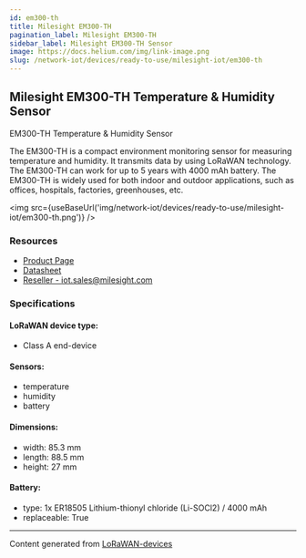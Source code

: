 ```yaml
---
id: em300-th
title: Milesight EM300-TH
pagination_label: Milesight EM300-TH
sidebar_label: Milesight EM300-TH Sensor
image: https://docs.helium.com/img/link-image.png
slug: /network-iot/devices/ready-to-use/milesight-iot/em300-th
---
```



<LegacyContentBanner />

## Milesight EM300-TH Temperature & Humidity Sensor

EM300-TH Temperature & Humidity Sensor

The EM300-TH is a compact environment monitoring sensor for measuring temperature and humidity. It
transmits data by using LoRaWAN technology. The EM300-TH can work for up to 5 years with 4000 mAh
battery. The EM300-TH is widely used for both indoor and outdoor applications, such as offices,
hospitals, factories, greenhouses, etc.

<img src={useBaseUrl('img/network-iot/devices/ready-to-use/milesight-iot/em300-th.png')} />

### Resources

- [Product Page](https://www.milesight-iot.com/lorawan/sensor/em300-th/)
- [Datasheet](https://resource.milesight-iot.com/milesight/document/em300-th-datasheet-en.pdf)
- [Reseller - iot.sales@milesight.com](https://www.milesight-iot.com/contact-us/)

### Specifications

#### LoRaWAN device type:

- Class A end-device

#### Sensors:

- temperature
- humidity
- battery

#### Dimensions:

- width: 85.3 mm
- length: 88.5 mm
- height: 27 mm

#### Battery:

- type: 1x ER18505 Lithium-thionyl chloride (Li-SOCl2) / 4000 mAh
- replaceable: True

---

Content generated from [LoRaWAN-devices](https://github.com/TheThingsNetwork/lorawan-devices)
